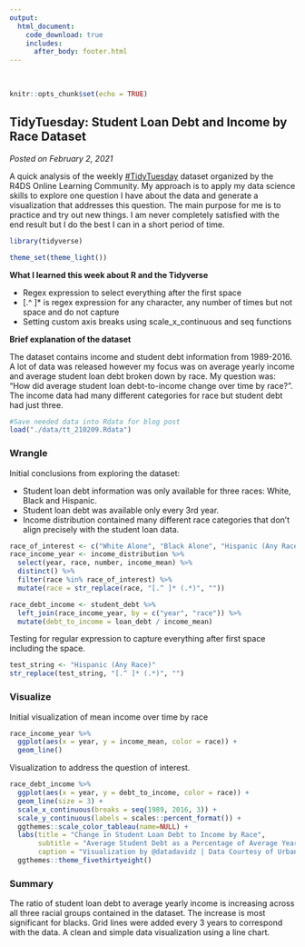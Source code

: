 ```yaml
---
output: 
  html_document:
    code_download: true
    includes:
      after_body: footer.html
---
```

<br>
```r
knitr::opts_chunk$set(echo = TRUE)
```

## **TidyTuesday: Student Loan Debt and Income by Race Dataset**
*Posted on February 2, 2021*

A quick analysis of the weekly [#TidyTuesday](http://github.com/rfordatascience/tidytuesday) dataset organized by the R4DS Online Learning Community.  My approach is to apply my data science skills to explore one question I have about the data and generate a visualization that addresses this question.  The main purpose for me is to practice and try out new things.  I am never completely satisfied with the end result but I do the best I can in a short period of time.

```r

library(tidyverse)

theme_set(theme_light())

```

**What I learned this week about R and the Tidyverse**

* Regex expression to select everything after the first space
* [.^ ]* is regex expression for any character, any number of times but not space and do not capture
* Setting custom axis breaks using scale_x_continuous and seq functions

**Brief explanation of the dataset**

The dataset contains income and student debt information from 1989-2016.  A lot of data was released however my focus was on average yearly income and average student loan debt broken down by race.  My question was: "How did average student loan debt-to-income change over time by race?".  The income data had many different categories for race but student debt had just three.

```r
#Save needed data into Rdata for blog post
load("./data/tt_210209.Rdata")
```

### Wrangle

Initial conclusions from exploring the dataset:

* Student loan debt information was only available for three races: White, Black and Hispanic.
* Student loan debt was available only every 3rd year.
* Income distribution contained many different race categories that don't align precisely with the student loan data.

```r
race_of_interest <- c("White Alone", "Black Alone", "Hispanic (Any Race)")
race_income_year <- income_distribution %>%
  select(year, race, number, income_mean) %>%
  distinct() %>%
  filter(race %in% race_of_interest) %>%
  mutate(race = str_replace(race, "[.^ ]* (.*)", ""))

race_debt_income <- student_debt %>%
  left_join(race_income_year, by = c("year", "race")) %>%
  mutate(debt_to_income = loan_debt / income_mean)
```

Testing for regular expression to capture everything after first space including the space.
```r
test_string <- "Hispanic (Any Race)"
str_replace(test_string, "[.^ ]* (.*)", "")
```

### Visualize

Initial visualization of mean income over time by race
```r
race_income_year %>%
  ggplot(aes(x = year, y = income_mean, color = race)) +
  geom_line()
```

Visualization to address the question of interest.
```r
race_debt_income %>%
  ggplot(aes(x = year, y = debt_to_income, color = race)) +
  geom_line(size = 3) +
  scale_x_continuous(breaks = seq(1989, 2016, 3)) +
  scale_y_continuous(labels = scales::percent_format()) +
  ggthemes::scale_color_tableau(name=NULL) +
  labs(title = "Change in Student Loan Debt to Income by Race",
       subtitle = "Average Student Debt as a Percentage of Average Yearly Income (1989-2016)",
       caption = "Visualization by @datadavidz | Data Courtesy of Urban Institute | #TidyTuesday") +
  ggthemes::theme_fivethirtyeight()
```

### Summary

The ratio of student loan debt to average yearly income is increasing across all three racial groups contained in the dataset.  The increase is most significant for blacks.  Grid lines were added every 3 years to correspond with the data.  A clean and simple data visualization using a line chart.